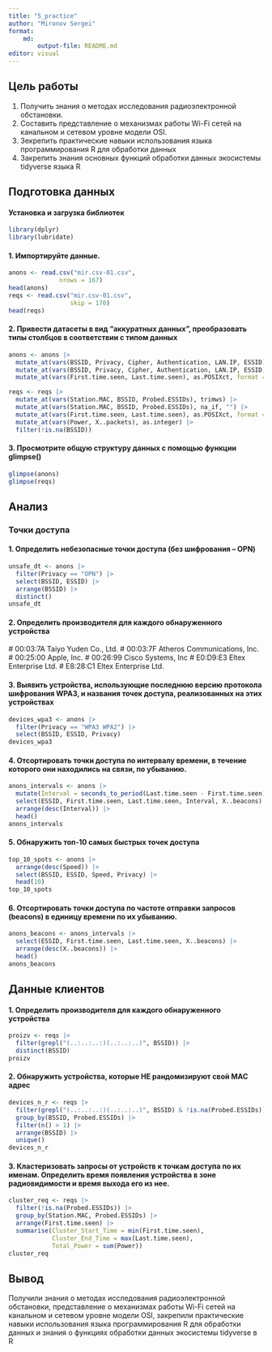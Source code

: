 ```yaml
---
title: "5_practice"
author: "Mironov Sergei"
format: 
    md:
        output-file: README.md
editor: visual
---
```


## Цель работы

1. Получить знания о методах исследования радиоэлектронной обстановки.
2. Составить представление о механизмах работы Wi-Fi сетей на канальном и сетевом уровне модели OSI.
3. Зекрепить практические навыки использования языка программирования R для обработки данных
4. Закрепить знания основных функций обработки данных экосистемы tidyverse языка R

## Подготовка данных

#### Установка и загрузка библиотек
```r
library(dplyr)
library(lubridate)
```

#### 1. Импортируйте данные.
```r
anons <- read.csv("mir.csv-01.csv",
              nrows = 167)
head(anons)
reqs <- read.csv("mir.csv-01.csv",
                 skip = 170)
head(reqs)
```

#### 2. Привести датасеты в вид “аккуратных данных”, преобразовать типы столбцов в соответствии с типом данных
```r
anons <- anons |> 
  mutate_at(vars(BSSID, Privacy, Cipher, Authentication, LAN.IP, ESSID), trimws) |>
  mutate_at(vars(BSSID, Privacy, Cipher, Authentication, LAN.IP, ESSID), na_if, "") |>
  mutate_at(vars(First.time.seen, Last.time.seen), as.POSIXct, format = "%Y-%m-%d %H:%M:%S")

reqs <- reqs |>
  mutate_at(vars(Station.MAC, BSSID, Probed.ESSIDs), trimws) |>
  mutate_at(vars(Station.MAC, BSSID, Probed.ESSIDs), na_if, "") |>
  mutate_at(vars(First.time.seen, Last.time.seen), as.POSIXct, format = "%Y-%m-%d %H:%M:%S") |>
  mutate_at(vars(Power, X..packets), as.integer) |>
  filter(!is.na(BSSID))
  ```

#### 3. Просмотрите общую структуру данных с помощью функции glimpse()
```r
glimpse(anons)
glimpse(reqs)
```

## Анализ 

### Точки доступа

#### 1. Определить небезопасные точки доступа (без шифрования – OPN)
```r
unsafe_dt <- anons |>
  filter(Privacy == "OPN") |>
  select(BSSID, ESSID) |>
  arrange(BSSID) |>
  distinct()
unsafe_dt
```

#### 2. Определить производителя для каждого обнаруженного устройства

   # 00:03:7A Taiyo Yuden Co., Ltd.
   # 00:03:7F Atheros Communications, Inc.
   # 00:25:00 Apple, Inc.
   # 00:26:99 Cisco Systems, Inc
   # E0:D9:E3 Eltex Enterprise Ltd.
   # E8:28:C1 Eltex Enterprise Ltd.

#### 3. Выявить устройства, использующие последнюю версию протокола шифрования WPA3, и названия точек доступа, реализованных на этих устройствах
```r
devices_wpa3 <- anons |>
  filter(Privacy == "WPA3 WPA2") |>
  select(BSSID, ESSID, Privacy)
devices_wpa3 
```

#### 4. Отсортировать точки доступа по интервалу времени, в течение которого они находились на связи, по убыванию.
```r
anons_intervals <- anons |>
  mutate(Interval = seconds_to_period(Last.time.seen - First.time.seen)) |>
  select(ESSID, First.time.seen, Last.time.seen, Interval, X..beacons) |>
  arrange(desc(Interval)) |>
  head()  
anons_intervals
```
            

#### 5. Обнаружить топ-10 самых быстрых точек доступа
```r
top_10_spots <- anons |>
  arrange(desc(Speed)) |>
  select(BSSID, ESSID, Speed, Privacy) |>
  head(10)
top_10_spots
```

#### 6. Отсортировать точки доступа по частоте отправки запросов (beacons) в единицу времени по их убыванию.
```r
anons_beacons <- anons_intervals |> 
  select(ESSID, First.time.seen, Last.time.seen, X..beacons) |>
  arrange(desc(X..beacons)) |>
  head()
anons_beacons
```

## Данные клиентов

#### 1. Определить производителя для каждого обнаруженного устройства
```r
proizv <- reqs |> 
  filter(grepl("(..:..:..:)(..:..:..)", BSSID)) |>
  distinct(BSSID)
proizv
```

#### 2. Обнаружить устройства, которые НЕ рандомизируют свой MAC адрес
```r
devices_n_r <- reqs |>
  filter(grepl("(..:..:..:)(..:..:..)", BSSID) & !is.na(Probed.ESSIDs)) |>
  group_by(BSSID, Probed.ESSIDs) |>
  filter(n() > 1) |>
  arrange(BSSID) |>
  unique()
devices_n_r
```

#### 3. Кластеризовать запросы от устройств к точкам доступа по их именам. Определить время появления устройства в зоне радиовидимости и время выхода его из нее.
```r
cluster_req <- reqs |>
  filter(!is.na(Probed.ESSIDs)) |>
  group_by(Station.MAC, Probed.ESSIDs) |>
  arrange(First.time.seen) |>
  summarise(Cluster_Start_Time = min(First.time.seen),
            Cluster_End_Time = max(Last.time.seen),
            Total_Power = sum(Power))
cluster_req
```

## Вывод

Получили знания о методах исследования радиоэлектронной обстановки,
представление о механизмах работы Wi-Fi сетей на канальном и сетевом
уровне модели OSI, закрепили практические навыки использования языка
программирования R для обработки данных и знания о функциях обработки
данных экосистемы tidyverse в R
